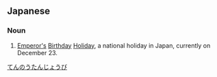 ==Japanese==
{{ja-kanjitab|てん|のう|たん|しょう|ひ|k5=び|k4=じょう|r=y|yomi=ok}}

===Noun===
{{ja-noun|てんのうたんじょうび}}
# [[emperor|Emperor's]] [[birthday|Birthday]] [[holiday|Holiday]], a national holiday in Japan, currently on December 23.

{{wikipedia|The Emperor's Birthday}}

[[Category:ja:Holidays|てんのうたんじょうび]]